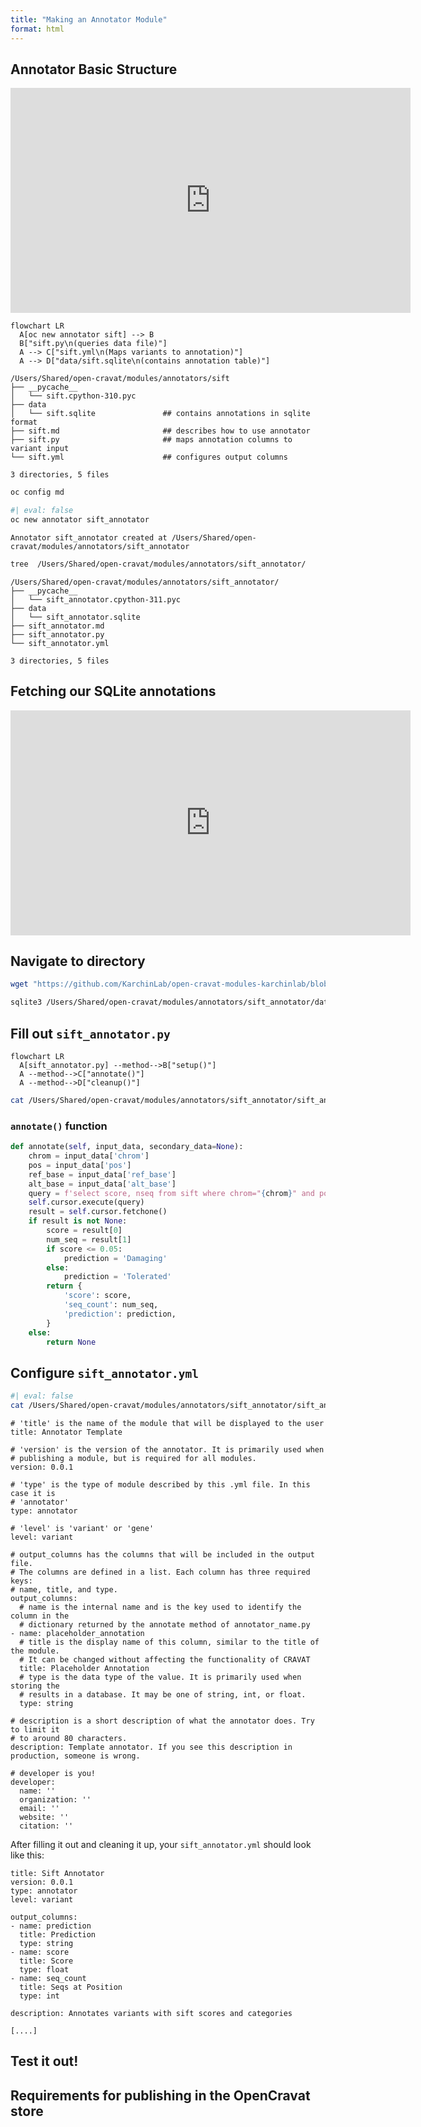 ```yaml
---
title: "Making an Annotator Module"
format: html
---
```


## Annotator Basic Structure

<iframe src="https://share.descript.com/embed/TybKsmLT2Rx" width="640" height="360" frameborder="0" allowfullscreen></iframe>

```mermaid
flowchart LR
  A[oc new annotator sift] --> B
  B["sift.py\n(queries data file)"]
  A --> C["sift.yml\n(Maps variants to annotation)"]
  A --> D["data/sift.sqlite\n(contains annotation table)"]
```

```
/Users/Shared/open-cravat/modules/annotators/sift
├── __pycache__
│   └── sift.cpython-310.pyc
├── data
│   └── sift.sqlite               ## contains annotations in sqlite format
├── sift.md                       ## describes how to use annotator
├── sift.py                       ## maps annotation columns to variant input
└── sift.yml                      ## configures output columns

3 directories, 5 files
```


```bash
oc config md
```

```bash
#| eval: false
oc new annotator sift_annotator
```

```
Annotator sift_annotator created at /Users/Shared/open-cravat/modules/annotators/sift_annotator
```

```bash
tree  /Users/Shared/open-cravat/modules/annotators/sift_annotator/
```

```
/Users/Shared/open-cravat/modules/annotators/sift_annotator/
├── __pycache__
│   └── sift_annotator.cpython-311.pyc
├── data
│   └── sift_annotator.sqlite
├── sift_annotator.md
├── sift_annotator.py
└── sift_annotator.yml

3 directories, 5 files
```

## Fetching our SQLite annotations

<iframe src="https://share.descript.com/embed/i8O7qSP87s4" width="640" height="360" frameborder="0" allowfullscreen></iframe>

## Navigate to directory

```bash
wget "https://github.com/KarchinLab/open-cravat-modules-karchinlab/blob/master/annotators/example/data/example.sqlite?raw=true"
```


```bash
sqlite3 /Users/Shared/open-cravat/modules/annotators/sift_annotator/data/sift_annotator.sqlite 'select * from sift limit 10;'
```


## Fill out `sift_annotator.py`

```mermaid
flowchart LR
  A[sift_annotator.py] --method-->B["setup()"]
  A --method-->C["annotate()"]
  A --method-->D["cleanup()"]
```

```bash
cat /Users/Shared/open-cravat/modules/annotators/sift_annotator/sift_annotator.py
```

### `annotate()` function

```python
def annotate(self, input_data, secondary_data=None):
    chrom = input_data['chrom']
    pos = input_data['pos']
    ref_base = input_data['ref_base']
    alt_base = input_data['alt_base']
    query = f'select score, nseq from sift where chrom="{chrom}" and pos={pos} and ref="{ref_base}" and alt="{alt_base}";'
    self.cursor.execute(query)
    result = self.cursor.fetchone()
    if result is not None:
        score = result[0]
        num_seq = result[1]
        if score <= 0.05:
            prediction = 'Damaging'
        else:
            prediction = 'Tolerated'
        return {
            'score': score,
            'seq_count': num_seq,
            'prediction': prediction,
        }
    else:
        return None
```


## Configure `sift_annotator.yml`

```bash
#| eval: false
cat /Users/Shared/open-cravat/modules/annotators/sift_annotator/sift_annotator.yml
```

```
# 'title' is the name of the module that will be displayed to the user
title: Annotator Template

# 'version' is the version of the annotator. It is primarily used when 
# publishing a module, but is required for all modules.
version: 0.0.1

# 'type' is the type of module described by this .yml file. In this case it is
# 'annotator'
type: annotator

# 'level' is 'variant' or 'gene'
level: variant

# output_columns has the columns that will be included in the output file.
# The columns are defined in a list. Each column has three required keys:
# name, title, and type.
output_columns:
  # name is the internal name and is the key used to identify the column in the
  # dictionary returned by the annotate method of annotator_name.py
- name: placeholder_annotation
  # title is the display name of this column, similar to the title of the module.
  # It can be changed without affecting the functionality of CRAVAT
  title: Placeholder Annotation
  # type is the data type of the value. It is primarily used when storing the 
  # results in a database. It may be one of string, int, or float.
  type: string

# description is a short description of what the annotator does. Try to limit it
# to around 80 characters.
description: Template annotator. If you see this description in production, someone is wrong.

# developer is you!
developer:
  name: ''
  organization: ''
  email: ''
  website: ''
  citation: ''
```

After filling it out and cleaning it up, your `sift_annotator.yml` should look like this:

```
title: Sift Annotator
version: 0.0.1
type: annotator
level: variant

output_columns:
- name: prediction
  title: Prediction
  type: string
- name: score
  title: Score
  type: float
- name: seq_count
  title: Seqs at Position
  type: int

description: Annotates variants with sift scores and categories

[....]
```



## Test it out!



## Requirements for publishing in the OpenCravat store



